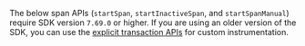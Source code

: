 <Alert>

The below span APIs (`startSpan`, `startInactiveSpan`, and `startSpanManual`) require SDK version `7.69.0` or higher. If you are using an older version of the SDK, you can use the [explicit transaction APIs](#start-transaction) for custom instrumentation.

</Alert>
